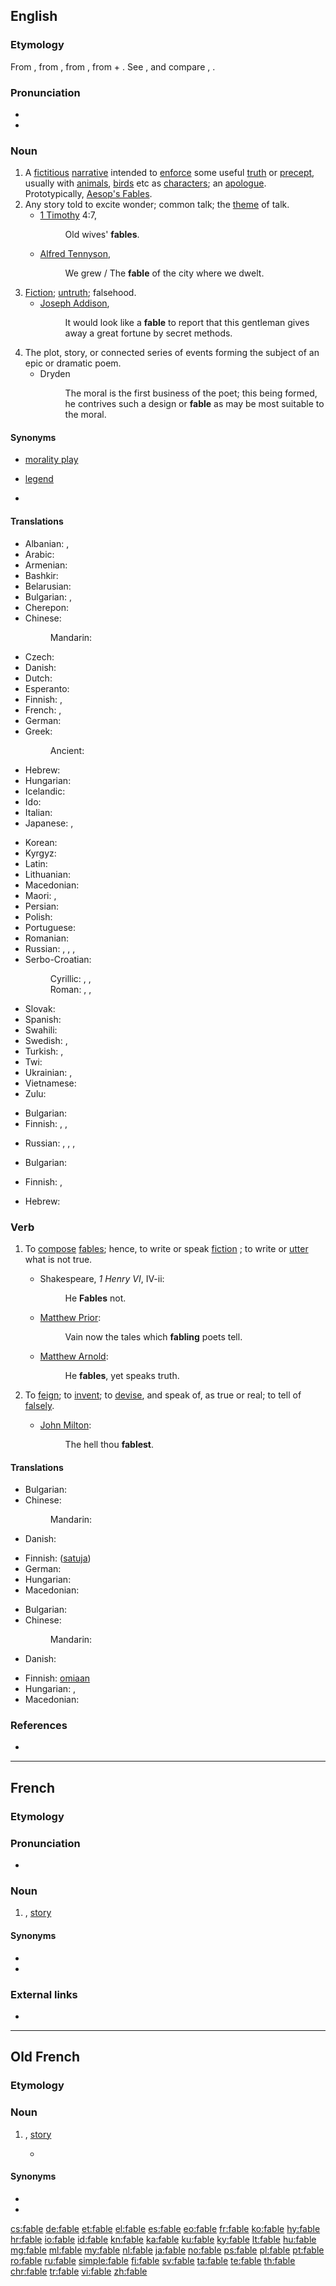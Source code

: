 ==English==
{{wikipedia}}

===Etymology===
From {{etyl|enm|en}}, from {{etyl|fro|en}} {{term|fable|lang=fro}}, from {{etyl|la|en}} {{term|fabula|lang=la}}, from {{term|fari|fā(rī)|to speak, say|lang=la}} + {{term|bula||instrumental suffix|lang=la}}. See {{term|Ban}}, and compare {{term|fabulous|lang=en}}, {{term|fame|lang=en}}.

===Pronunciation===
* {{audio|en-us-fable.ogg|Audio (US)|lang=en}}
* {{rhymes|eɪbəl|lang=en}}

===Noun===
{{en-noun}}

# A [[fictitious]] [[narrative]] intended to [[enforce]] some useful [[truth]] or [[precept]], usually with [[animals]], [[birds]] etc as [[characters]]; an [[apologue]]. Prototypically, [[w:Aesop's Fables|Aesop's Fables]].
# Any story told to excite wonder; common talk; the [[theme]] of talk.
#* [[w:First Epistle to Timothy|1 Timothy]] 4:7,
#*: Old wives' '''fables'''.
#* [[w:Alfred Tennyson, 1st Baron Tennyson|Alfred Tennyson]],
#*: We grew / The '''fable''' of the city where we dwelt.
# [[fiction|Fiction]]; [[untruth]]; falsehood.
#* [[w:Joseph Addison|Joseph Addison]],
#*: It would look like a '''fable''' to report that this gentleman gives away a great fortune by secret methods.
# The plot, story, or connected series of events forming the subject of an epic or dramatic poem.
#* Dryden
#*: The moral is the first business of the poet; this being formed, he contrives such a design or '''fable''' as may be most suitable to the moral.

====Synonyms====
* {{sense|fiction to enforce a useful precept}} [[morality play]]
* {{sense|story to excite wonder}} [[legend]]
* {{sense|falsehood}}

====Translations====
{{trans-top|fictitious narration to enforce some useful truth or precept}}
* Albanian: {{t|sq|fabul|f}}, {{t|sq|përrallë|f}}
* Arabic: {{t|ar|أُسْطُورَة|f|sc=Arab}}
* Armenian: {{t+|hy|առակ|sc=Armn}}
* Bashkir: {{t|ba|мәҫәл|sc=Cyrl}}
* Belarusian: {{t|be|ба́йка|f|sc=Cyrl}}
* Bulgarian: {{t+|bg|ба́сня|f|sc=Cyrl}}, {{t+|bg|при́тча|f|sc=Cyrl}}
* Cherepon: {{t|cpn|anansesem}}
* Chinese:
*: Mandarin: {{t+|cmn|寓言|tr=yùyán|sc=Hani}}
* Czech: {{t+|cs|bajka|f}}
* Danish: {{t|da|fabel}}
* Dutch: {{t+|nl|fabel|f}}
* Esperanto: {{t|eo|fabelo}}
* Finnish: {{t+|fi|satu}}, {{t|fi|taru}}
* French: {{t+|fr|conte|m}}, {{t+|fr|fable|f}}
* German: {{t+|de|Fabel|f}}
* Greek: {{t+|el|μύθος|m|sc=Grek}}
*: Ancient: {{t|grc|μῦθος|m|sc=polytonic}}
* Hebrew: {{t+|he|סִפּוּר|sc=Hebr}}
* Hungarian: {{t+|hu|mese}}
* Icelandic: {{t|is|dæmisaga|f}}
* Ido: {{t+|io|fablo}}
* Italian: {{t+|it|fiaba|m}}
* Japanese: {{t+|ja|寓言|tr=ぐうげん, gūgen}}, {{t+|ja|寓話|tr=ぐうわ, gūwa|sc=Jpan}}
{{trans-mid}}
* Korean: {{t|ko|우화|sc=Kore}}
* Kyrgyz: {{t|kk|тамсил}}
* Latin: {{t|la|fabulatio}}
* Lithuanian: {{t+|lt|pasakėčia|f}}
* Macedonian: {{t|mk|басна|f|tr=básna|sc=Cyrl}}
* Maori: {{t|mi| pakikīrehe}} {{qualifier|involving animals}}, {{t|mi| kōrero tara}}
* Persian: {{t+|fa|افسانه|tr=afsâne|sc=fa-Arab}}
* Polish: {{t+|pl|bajka}}
* Portuguese: {{t+|pt|fábula|f}}
* Romanian: {{t+|ro|poveste}}
* Russian: {{t+|ru|ба́сня|f|sc=Cyrl}}, {{t+|ru|при́тча|f|sc=Cyrl}}, {{t+|ru|ба́йка|f|sc=Cyrl}}, {{t+|ru|ска́зка|f|sc=Cyrl}}
* Serbo-Croatian:
*: Cyrillic: {{t|sh|басна}}, {{t|sh|сказна}}, {{t|sh|бајка|f}}
*: Roman: {{t+|sh|basna}}, {{t|sh|skazna}}, {{t|sh|bȃjka|f}}
* Slovak: {{t|sk|rozprávka|f}}
* Spanish: {{t+|es|fábula|f}}
* Swahili: {{t+|sw|hadithi}}
* Swedish: {{t+|sv|saga}}, {{t+|sv|berättelse}}
* Turkish: {{t+|tr|fabl}}, {{t+|tr|öykünce}}
* Twi: {{t|tw|anansesem}}
* Ukrainian: {{t+|uk|ба́йка|f|sc=Cyrl}}, {{t+|uk|ка́зка|f|sc=Cyrl}}
* Vietnamese: {{t+|vi|ngụ ngôn}}
* Zulu: {{t|zu|inganekwane|c9|c10}}
{{trans-bottom}}

{{trans-top|story told to excite wonder}}
* Bulgarian: {{t+|bg|изми́слица|f|sc=Cyrl}}
* Finnish: {{t+|fi|tarina}}, {{t+|fi|juttu}}, {{t|fi|taru}}
{{trans-mid}}
* Russian: {{t+|ru|небыли́ца|f|sc=Cyrl}}, {{t+|ru|вы́думка|f|sc=Cyrl}}, {{t+|ru|ба́йка|f|sc=Cyrl}}, {{t+|ru|ска́зка|f|sc=Cyrl}}
{{trans-bottom}}

{{trans-top|fiction, untruth, falsehood}}
* Bulgarian: {{t+|bg|изми́слица|f|sc=Cyrl}}
{{trans-mid}}
* Finnish: {{t+|fi|vale}}, {{t|fi|taru}}
{{trans-bottom}}

{{checktrans-top}}
* Hebrew: {{t+check|he|ספור|sc=Hebr}}
{{trans-mid}}
{{trans-bottom}}

===Verb===
{{en-verb|fabl}}

# {{context|intransitive|archaic|lang=en}} To [[compose]] [[fables]]; hence, to write or speak [[fiction]] ; to write or [[utter]] what is not true.
#* Shakespeare, ''1 Henry VI'', IV-ii:
#*: He '''Fables''' not.
#* [[w:Matthew Prior|Matthew Prior]]:
#*: Vain now the tales which '''fabling''' poets tell.
#* [[w:Matthew Arnold|Matthew Arnold]]:
#*: He '''fables''', yet speaks truth.
# {{context|transitive|archaic|lang=en}} To [[feign]]; to [[invent]]; to [[devise]], and speak of, as true or real; to tell of [[falsely]].
#* [[w:John Milton|John Milton]]:
#*: The hell thou '''fablest'''.

====Translations====
{{trans-top|compose fables}}
* Bulgarian: {{t|bg|съчинявам басни|sc=Cyrl}}
* Chinese:
*: Mandarin: {{t-needed|cmn}}
* Danish: {{t|da|fable}}
{{trans-mid}}
* Finnish: {{t+|fi|sepittää}} ([[satu#Finnish|satuja]])
* German: {{t+|de|fabulieren}}
* Hungarian: {{t+|hu|mesél}}
* Macedonian: {{t|mk|фабулира|tr=fabulíra|sc=Cyrl}}
{{trans-bottom}}

{{trans-top|tell of falsely}}
* Bulgarian: {{t+|bg|измислям|sc=Cyrl}}
* Chinese:
*: Mandarin: {{t-needed|cmn}}
* Danish: {{t|da|fabulere}}
{{trans-mid}}
* Finnish: {{t+|fi|puhua}} [[oma#Finnish|omiaan]]
* Hungarian: {{t+|hu|költ}}, {{t+|hu|kohol}}
* Macedonian: {{t|mk|измислува|tr=izmísluva|sc=Cyrl}}
{{trans-bottom}}

===References===
* {{R:Webster 1913}}
{{Webster 1913}}

----

==French==

===Etymology===
{{etyl|la|fr}} {{term|fabula|lang=la}}

===Pronunciation===
* {{audio|Fr-fable.ogg|Audio|lang=fr}}

===Noun===
{{fr-noun|f}}

# {{l|en|fable}}, [[story]]

====Synonyms====
* {{l|fr|conte}}
* {{l|fr|histoire}}

===External links===
* {{R:TLFi}}

----

==Old French==

===Etymology===
{{etyl|la|fro}} {{term|fabula|lang=la}}

===Noun===
{{fro-noun|f}}

# {{l|en|fable}}, [[story]]
#* {{quote-book|circa 1250|title=[[s:fr:Ci encoumence la lections d'ypocrisie et d'umilité|Ci encoumence la lections d'ypocrisie et d'umilité]]|author=[[wikipedia:Rutebeuf|Rutebeuf]]|passage=Ne vos wel faire longue '''fable'''|translation=I don't want to tell you a long story}}

====Synonyms====
* {{l/fro|conte}}
* {{l/fro|estoire}}

[[cs:fable]]
[[de:fable]]
[[et:fable]]
[[el:fable]]
[[es:fable]]
[[eo:fable]]
[[fr:fable]]
[[ko:fable]]
[[hy:fable]]
[[hr:fable]]
[[io:fable]]
[[id:fable]]
[[kn:fable]]
[[ka:fable]]
[[ku:fable]]
[[ky:fable]]
[[lt:fable]]
[[hu:fable]]
[[mg:fable]]
[[ml:fable]]
[[my:fable]]
[[nl:fable]]
[[ja:fable]]
[[no:fable]]
[[ps:fable]]
[[pl:fable]]
[[pt:fable]]
[[ro:fable]]
[[ru:fable]]
[[simple:fable]]
[[fi:fable]]
[[sv:fable]]
[[ta:fable]]
[[te:fable]]
[[th:fable]]
[[chr:fable]]
[[tr:fable]]
[[vi:fable]]
[[zh:fable]]
